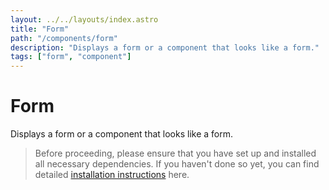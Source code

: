 ```yaml
---
layout: ../../layouts/index.astro
title: "Form"
path: "/components/form"
description: "Displays a form or a component that looks like a form."
tags: ["form", "component"]
---
```


# Form

Displays a form or a component that looks like a form.


> Before proceeding, please ensure that you have set up and installed all necessary dependencies.
> If you haven't done so yet, you can find detailed [installation instructions](/installation) here.

<ComponentPreview name="form" client:idle />
